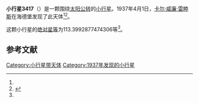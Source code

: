 {{Infobox planet
| bgcolour = #FFFFC0
| name = 3417 Tamblyn
| symbol = 
| image = 
| caption = 
| discovery = yes
| discovery_ref = 
| discoverer = [[卡尔·威廉·雷睦斯|卡尔·威廉·雷睦斯]]
| discovery_site = [[海德堡|海德堡]] 
| discovered = 1937年4月1日
| designations = yes
| mp_name = 
| named_after = 
| alt_names = 1937 GG/ 1952 HB1 / 1967 EP1 / 1971 HL
| mp_category = [[主带小行星|主带小行星]]
| orbit_ref = <ref name="a">[http://ssd.jpl.nasa.gov/sbdb.cgi?sstr=3417 3417 Tamblyn] {{Wayback|url=http://ssd.jpl.nasa.gov/sbdb.cgi?sstr=3417 |date=20201129050336 }}，小行星數據庫瀏覽器（JPL Small-Body Database Browser）－[[美国国家航空航天局|美国国家航空航天局]]喷气推进实验室</ref>
| epoch = 2456400.5 (2013年4月18日更新)
| aphelion = {{convert|2.973358481271332|AU|km|3|abbr=on|lk=out}}
| perihelion = {{convert|1.873122452593281|AU|km|3|abbr=on}}
| semimajor = {{convert|2.423240466932307|AU|km|3|abbr=on}}
| eccentricity = 0.227017509
| period = 1377.822258 [[日|日]]<br />3.77[[儒略年|儒略年]]
| avg_speed = 
| inclination = 7.949777841051421
| asc_node = 88.4088921238771
| mean_anomaly = 
| arg_peri = 113.3992877474306
| satellites = 
| physical_characteristics = yes
| dimensions = 
| mass = 
| density = 
| surface_grav = 
| escape_velocity = 
| sidereal_day = 
| axial_tilt = 
| pole_ecliptic_lat = 
| pole_ecliptic_lon = 
| albedo = 
| temperatures= 
| temp_name1 = 
| mean_temp_1 = 
| max_temp_1 = 
| temp_name2 = 
| max_temp_2 = 
| spectral_type = 
| abs_magnitude = 113.3992877474306
}}

'''小行星3417'''（{{lang-en|3417 Tamblyn}}）是一颗围绕[[太阳|太阳]][[公转|公转]]的[[小行星|小行星]]。1937年4月1日，[[卡尔·威廉·雷睦斯|卡尔·威廉·雷睦斯]]在海德堡发现了此天体<ref name="a" /><ref>{{cite news|title=小行星列表|url=http://cfa-www.harvard.edu/iau/lists/NumberedMPs.txt|accessdate=2013-07-08|newspaper=哈佛大学|archive-date=2008-05-17|archive-url=https://web.archive.org/web/20080517010638/http://cfa-www.harvard.edu/iau/lists/NumberedMPs.txt|dead-url=no}}</ref>。

这颗小行星的[[绝对星等|绝对星等]]为113.3992877474306等<ref name="a" />。

==参考文献==
{{reflist}}
{{Minor Planet Number|[[小行星3416|小行星3416]]|[[小行星3418|小行星3418]]}}

{{小天体}}

[[Category:小行星带天体|Category:小行星带天体]]
[[Category:1937年发现的小行星|Category:1937年发现的小行星]]

{{asteroid-stub}}